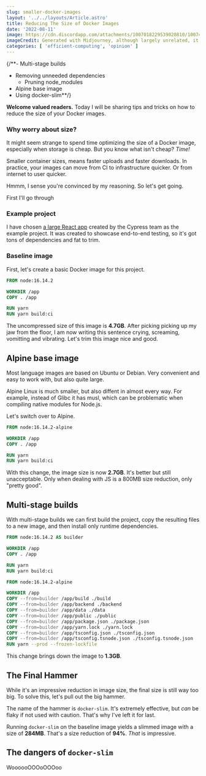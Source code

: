 ```yaml
---
slug: smaller-docker-images
layout: '../../layouts/Article.astro' 
title: Reducing The Size of Docker Images
date: '2022-08-11'
image: https://cdn.discordapp.com/attachments/1007018229539020810/1007409031436042320/simse_a_boy_looking_over_a_cliff_using_binoculars_on_a_warm_sum_9f85f352-39cb-4afb-bd19-3a7d7fa559fc.png
imageCredit: Generated with Midjourney, although largely unrelated, it's a very nice picture.
categories: [ 'efficient-computing', 'opinion' ]
---
```



{/**- Multi-stage builds
- Removing unneeded dependencies
    - Pruning node_modules
- Alpine base image
- Using docker-slim**/}

**Welcome valued readers.** Today I will be sharing tips and tricks on how to reduce the size of your Docker images.

### Why worry about size?
It might seem strange to spend time optimizing the size of a Docker image, especially when storage is cheap. But you know what isn't cheap? _Time!_

Smaller container sizes, means faster uploads and faster downloads. In practice, your images can move from CI to infrastructure quicker. Or from internet to user quicker.

Hmmm, I sense you're convinced by my reasoning. So let's get going.

First I'll go through 

### Example project
I have chosen [a large React app](https://github.com/cypress-io/cypress-realworld-app) created by the Cypress team as the example project. It was created to showcase end-to-end testing, so it's got tons of dependencies and fat to trim.

### Baseline image
First, let's create a basic Docker image for this project.

```dockerfile
FROM node:16.14.2

WORKDIR /app
COPY . /app

RUN yarn
RUN yarn build:ci
```

The uncompressed size of this image is **4.7GB**. After picking picking up my jaw from the floor, I am now writing this sentence crying, screaming, vomitting and vibrating. Let's trim this image nice and good.

## Alpine base image
Most language images are based on Ubuntu or Debian. Very convenient and easy to work with, but also quite large.

Alpine Linux is much smaller, but also diffent in almost every way. For example, instead of Glibc it has musl, which can be problematic when compiling native modules for Node.js.

Let's switch over to Alpine.
```dockerfile
FROM node:16.14.2-alpine

WORKDIR /app
COPY . /app

RUN yarn
RUN yarn build:ci
```

With this change, the image size is now **2.7GB**. It's better but still unacceptable. Only when dealing with JS is a 800MB size reduction, only "pretty good".

## Multi-stage builds
With multi-stage builds we can first build the project, copy the resulting files to a new image, and then install only runtime dependencies. 

```dockerfile
FROM node:16.14.2 AS builder

WORKDIR /app
COPY . /app

RUN yarn
RUN yarn build:ci

FROM node:16.14.2-alpine

WORKDIR /app
COPY --from=builder /app/build ./build
COPY --from=builder /app/backend ./backend
COPY --from=builder /app/data ./data
COPY --from=builder /app/public ./public
COPY --from=builder /app/package.json ./package.json
COPY --from=builder /app/yarn.lock ./yarn.lock
COPY --from=builder /app/tsconfig.json ./tsconfig.json
COPY --from=builder /app/tsconfig.tsnode.json ./tsconfig.tsnode.json
RUN yarn --prod --frozen-lockfile
```

This change brings down the image to **1.3GB**.

## The Final Hammer
While it's an impressive reduction in image size, the final size is still way too big. To solve this, let's pull out the big hammer.

The name of the hammer is `docker-slim`. It's extremely effective, but _can_ be flaky if not used with caution. That's why I've left it for last.

Running `docker-slim` on the baseline image yields a slimmed image with a size of **284MB**. That's a size reduction of **94%**. _That_ is impressive. 

## The dangers of `docker-slim`


WoooooOOOoOOOoo